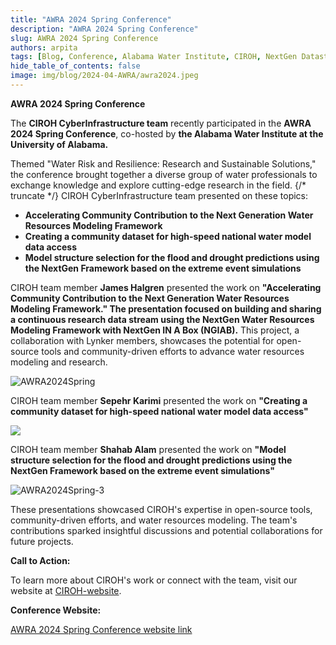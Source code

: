 ```yaml
---
title: "AWRA 2024 Spring Conference"
description: "AWRA 2024 Spring Conference"
slug: AWRA 2024 Spring Conference
authors: arpita
tags: [Blog, Conference, Alabama Water Institute, CIROH, NextGen Datastream, National Water Model, NGIAB]
hide_table_of_contents: false
image: img/blog/2024-04-AWRA/awra2024.jpeg
---
```



**AWRA 2024 Spring Conference**

The **CIROH CyberInfrastructure team** recently participated in the **AWRA 2024 Spring Conference**, co-hosted by **the Alabama Water Institute at the University of Alabama.**

Themed "Water Risk and Resilience: Research and Sustainable Solutions," the conference brought together a diverse group of water professionals to exchange knowledge and explore cutting-edge research in the field.
{/* truncate */}
CIROH CyberInfrastructure team presented on these topics:
* **Accelerating Community Contribution to the Next Generation Water Resources Modeling Framework**
* **Creating a community dataset for high-speed national water model data access**
* **Model structure selection for the flood and drought predictions using the NextGen Framework based on the extreme event simulations**

CIROH team member **James Halgren** presented the work on **"Accelerating Community Contribution to the Next Generation Water Resources Modeling Framework." The presentation focused on building and sharing a continuous research data stream using the NextGen Water Resources Modeling Framework with NextGen IN A Box (NGIAB).** This project, a collaboration with Lynker members, showcases the potential for open-source tools and community-driven efforts to advance water resources modeling and research.

<div className="hero-image" style={{ textAlign: 'center' }}>
        <img src={useBaseUrl("/img/blog/2024-04-AWRA/awra2024.jpeg")} alt="AWRA2024Spring" style={{ width: '80%' }} />
</div>

CIROH team member **Sepehr Karimi** presented the work on **"Creating a community dataset for high-speed national water model data access"**

<div className="hero-image" style={{ textAlign: 'center' }}>
        <img src={useBaseUrl("/img/blog/2024-04-AWRA/AWRA2024-2.png")}alt="AWRA2024Spring-2" style={{ width: '80%' }} />
</div>

CIROH team member **Shahab Alam** presented the work on **"Model structure selection for the flood and drought predictions using the NextGen Framework based on the extreme event simulations"**

<div className="hero-image" style={{ textAlign: 'center' }}>
        <img src={useBaseUrl("/img/blog/2024-04-AWRA/AWRA2024-3.png")} alt="AWRA2024Spring-3" style={{ width: '80%' }} />
</div>

These presentations showcased CIROH's expertise in open-source tools, community-driven efforts, and water resources modeling. The team's contributions sparked insightful discussions and potential collaborations for future projects.

**Call to Action:**

To learn more about CIROH's work or connect with the team, visit our website at [CIROH-website](https://ciroh.ua.edu/).

**Conference Website:**

[AWRA 2024 Spring Conference website link](https://www.awra.org/Members/Events_and_Education/Events/2024-Spring-Conference/2024_Spring_Conference.aspx)

